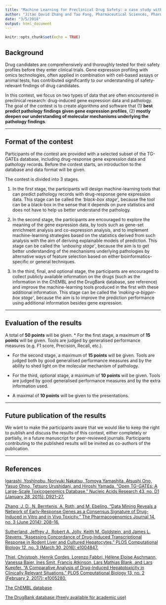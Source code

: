 ```yaml
---
title: "Machine Learning for Preclinical Drug Safety: a case study with the TG-GATEs database "
author: "Jitao David Zhang and Tao Fang, Pharmaceutical Sciences, Pharma Research and Early Development, F. Hoffmann-La Roche Ltd."
date: "3/5/2018"
output: html_document
---
```


```r
knitr::opts_chunk$set(echo = TRUE)
```

## Background
Drug candidates are comprehensively and thoroughly tested for their safety profiles before they enter clinical trials. Gene expression profiling with omics technologies, often applied in combination with cell-based assays or animal tests, has contributed significantly to our understanding of safety-relevant findings of drug candidates.

In this contest, we focus on two types of data that are often encountered in preclinical research: drug-induced gene expression data and pathology. The goal of the contest is to create algorithms and software that (1) **best predict pathology findings given gene expression profiles**, (2) **mostly deepen our understanding of molecular mechanisms underlying the pathology findings**.

---


## Format of the contest
Participants of the contest are provided with a selected subset of the TG-GATEs database, including drug-response gene expression data and pathology records. Before the contest starts, an introduction to the database and data format will be given.

The contest is divided into 3 stages. 

1. In the first stage, the participants will design machine-learning tools that can predict pathology records with drug-response gene expression data. This stage can be called the *‘black-box stage’*, because the tool can be a black-box in the sense that it depends on pure statistics and does not have to help us better understand the pathology.

2. In the second stage, the participants are encouraged to explore the meaning of the gene expression data, by tools such as gene-set enrichment analysis and co-expression analysis, and to implement machine-learning strategies based on the statistics derived from such analysis  with the aim of deriving explainable models of prediction. This stage can be called the *‘unboxing stage’*, because the aim is to get better understanding of the mechanisms underlying pathologies by alternative ways of feature selection based on either bioinformatics-specific or general techniques.

3. In the third, final, and optional stage, the participants are encouraged to collect publicly available information on the drugs (such as the information in the ChEMBL and the DrugBank database, see reference) and improve the machine-learning tools produced in the first with these additional information. This stage can be called the *‘making-a-bigger-box stage’*, because the aim is to improve the prediction performance using additional information besides gene expression.


---

## Evaluation of the results
A total of **50 points** will be given.
* For the first stage, a maximum of **15 points** will be given. Tools are judged by generalised performance measures (e.g. F1 score, Precision, Recall, etc.).

* For the second stage, a maximum of **15 points** will be given. Tools are judged both by good generalised performance measures and by the ability to shed light on the molecular mechanism of pathology.

* For the third, optional stage, a maximum of **10 points** will be given. Tools are judged by good generalised performance measures and by the extra information used.

* A maximal of **10 points** will be given to the presentations.

---


## Future publication of the results
We want to make the participants aware that we would like to keep the right to publish and discuss the results of this contest, either completely or partially, in a future manuscript for peer-reviewed journals. Participants contributing to the published results will be invited as co-authors of the publication. 

---

## References
[Igarashi, Yoshinobu, Noriyuki Nakatsu, Tomoya Yamashita, Atsushi Ono, Yasuo Ohno, Tetsuro Urushidani, and Hiroshi Yamada. “Open TG-GATEs: A Large-Scale Toxicogenomics Database.” Nucleic Acids Research 43, no. D1 (January 28, 2015): D921–27.](https://doi.org/10.1093/nar/gku955.)

[Zhang, J. D., N. Berntenis, A. Roth, and M. Ebeling. “Data Mining Reveals a Network of Early-Response Genes as a Consensus Signature of Drug-Induced in Vitro and in Vivo Toxicity.” The Pharmacogenomics Journal 14, no. 3 (June 2014): 208–16.](https://doi.org/10.1038/tpj.2013.39.)

[Sutherland, Jeffrey J., Robert A. Jolly, Keith M. Goldstein, and James L. Stevens. “Assessing Concordance of Drug-Induced Transcriptional Response in Rodent Liver and Cultured Hepatocytes.” PLOS Computational Biology 12, no. 3 (March 30, 2016): e1004847.](https://doi.org/10.1371/journal.pcbi.1004847.) 

[Thiel, Christoph, Henrik Cordes, Lorenzo Fabbri, Hélène Eloise Aschmann, Vanessa Baier, Ines Smit, Francis Atkinson, Lars Mathias Blank, and Lars Kuepfer. “A Comparative Analysis of Drug-Induced Hepatotoxicity in Clinically Relevant Situations.” PLOS Computational Biology 13, no. 2 (February 2, 2017): e1005280.](https://doi.org/10.1371/journal.pcbi.1005280.) 

[The ChEMBL database](https://www.ebi.ac.uk/chembl/)

[The DrugBank database (freely available for academic use)](https://www.drugbank.ca/)
